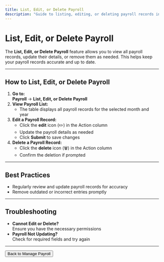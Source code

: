```yaml
---
title: List, Edit, or Delete Payroll
description: "Guide to listing, editing, or deleting payroll records in School CRM."
---
```


# List, Edit, or Delete Payroll

The **List, Edit, or Delete Payroll** feature allows you to view all payroll records, update their details, or remove them as needed. This helps keep your payroll records accurate and up to date.

---

## How to List, Edit, or Delete Payroll

1. **Go to:**  
   **Payroll** → **List, Edit, or Delete Payroll**
2. **View Payroll List:**
   - The table displays all payroll records for the selected month and year
3. **Edit a Payroll Record:**
   - Click the **edit** icon (✏️) in the Action column
   - Update the payroll details as needed
   - Click **Submit** to save changes
4. **Delete a Payroll Record:**
   - Click the **delete** icon (🗑️) in the Action column
   - Confirm the deletion if prompted

---

## Best Practices
- Regularly review and update payroll records for accuracy
- Remove outdated or incorrect entries promptly

---

## Troubleshooting
- **Cannot Edit or Delete?**  
  Ensure you have the necessary permissions
- **Payroll Not Updating?**  
  Check for required fields and try again

---

<Button href="/payroll/manage-payroll" variant="primary">
  Back to Manage Payroll
</Button> 